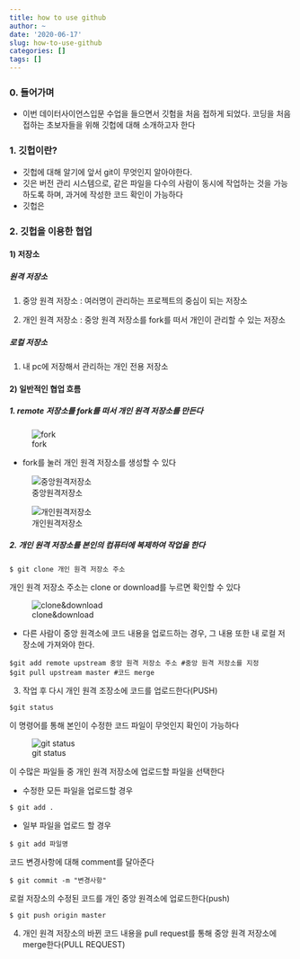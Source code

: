 ```yaml
---
title: how to use github
author: ~
date: '2020-06-17'
slug: how-to-use-github
categories: []
tags: []
---
```


### 0. 들어가며
- 이번 데이터사이언스입문 수업을 들으면서 깃험을 처음 접하게 되었다. 코딩을 처음 접하는 초보자들을 위해 깃헙에 대해 소개하고자 한다

### 1. 깃헙이란?
- 깃헙에 대해 알기에 앞서 git이 무엇인지 알아야한다.
- 깃은 버전 관리 시스템으로, 같은 파일을 다수의 사람이 동시에 작업하는 것을 가능하도록 하며, 과거에 작성한 코드 확인이 가능하다
- 깃헙은 

### 2. 깃헙을 이용한 협업

#### 1) 저장소
##### 원격 저장소

1. 중앙 원격 저장소 : 여러명이 관리하는 프로젝트의 중심이 되는 저장소 

2. 개인 원격 저장소 : 중앙 원격 저장소를 fork를 떠서 개인이 관리할 수 있는 저장소

##### 로컬 저장소
1. 내 pc에 저장해서 관리하는 개인 전용 저장소 

#### 2) 일반적인 협업 흐름
##### 1. remote 저장소를 fork를 떠서 개인 원격 저장소를 만든다 

![fork](https://focused-elion-b6663c.netlify.app/pics/git_1.png)

- fork를 눌러 개인 원격 저장소를 생성할 수 있다 

![중앙원격저장소](https://focused-elion-b6663c.netlify.app/pics/git_2.png)


![개인원격저장소](https://focused-elion-b6663c.netlify.app/pics/git_3.png)


##### 2. 개인 원격 저장소를 본인의 컴퓨터에 복제하여 작업을 한다 

```
$ git clone 개인 원격 저장소 주소 
```

개인 원격 저장소 주소는 clone or download를 누르면 확인할 수 있다

![clone&download](https://focused-elion-b6663c.netlify.app/pics/git_4.png)

* 다른 사람이 중앙 원격소에 코드 내용을 업로드하는 경우, 그 내용 또한 내 로컬 저장소에 가져와야 한다.

```
$git add remote upstream 중앙 원격 저장소 주소 #중앙 원격 저장소를 지정
$git pull upstream master #코드 merge
```

3. 작업 후 다시 개인 원격 조장소에 코드를 업로드한다(PUSH)

```
$git status
```
이 명령어를 통해 본인이 수정한 코드 파일이 무엇인지 확인이 가능하다 

![git status](https://focused-elion-b6663c.netlify.app/pics/git_5.png)

이 수많은 파일들 중 개인 원격 저장소에 업로드할 파일을 선택한다

- 수정한 모든 파일을 업로드할 경우

```
$ git add .
```

- 일부 파일을 업로드 할 경우

```
$ git add 파일명
```

코드 변경사항에 대해 comment를 달아준다 

```
$ git commit -m "변경사항"
```

로컬 저장소의 수정된 코드를 개인 중앙 원격소에 업로드한다(push)

```
$ git push origin master
```

4. 개인 원격 저장소의 바뀐 코드 내용을 pull request를 통해 중앙 원격 저장소에 merge한다(PULL REQUEST)
